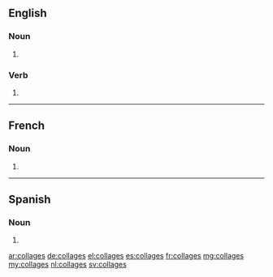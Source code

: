==English==

===Noun===
{{head|en|noun plural form}}

# {{plural of|collage|lang=en}}

===Verb===
{{head|en|verb form}}

# {{en-third-person singular of|collage}}

----

==French==

===Noun===
{{head|fr|noun plural form|g=m}}

# {{plural of|collage|lang=fr}}
----
==Spanish==

===Noun===
{{head|es|noun form}}

# {{plural of|collage|lang=es}}

[[ar:collages]]
[[de:collages]]
[[el:collages]]
[[es:collages]]
[[fr:collages]]
[[mg:collages]]
[[my:collages]]
[[nl:collages]]
[[sv:collages]]